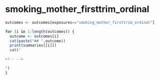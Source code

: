 
# smoking_mother_firsttrim_ordinal
```r
outcomes <- outcomes[exposures=="smoking_mother_firsttrim_ordinal"]

for (i in 1:length(outcomes)) {
  outcome <- outcomes[i]
  cat(paste("## ",outcome))
  print(summaries[[i]])
  cat("

<!-- -->

")
}

```

